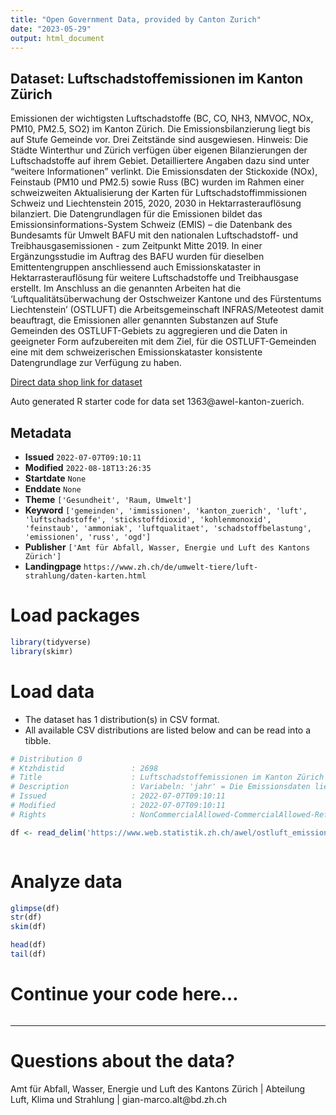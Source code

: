 ```yaml
---
title: "Open Government Data, provided by Canton Zurich"
date: "2023-05-29"
output: html_document
---
```


## Dataset: Luftschadstoffemissionen im Kanton Zürich

Emissionen der wichtigsten Luftschadstoffe (BC, CO, NH3, NMVOC, NOx, PM10, PM2.5, SO2) im Kanton Zürich. Die Emissionsbilanzierung liegt bis auf Stufe Gemeinde vor. Drei Zeitstände sind ausgewiesen. Hinweis: Die Städte Winterthur und Zürich verfügen über eigenen Bilanzierungen der Luftschadstoffe auf ihrem Gebiet. Detailliertere Angaben dazu sind unter "weitere Informationen" verlinkt. Die Emissionsdaten der Stickoxide (NOx), Feinstaub (PM10 und PM2.5) sowie Russ (BC) wurden im Rahmen einer schweizweiten Aktualisierung der Karten für Luftschadstoffimmissionen Schweiz und Liechtenstein 2015, 2020, 2030 in Hektarrasterauflösung bilanziert. Die Datengrundlagen für die Emissionen bildet das Emissionsinformations-System Schweiz (EMIS) – die Datenbank des Bundesamts für Umwelt BAFU mit den nationalen Luftschadstoff- und Treibhausgasemissionen - zum Zeitpunkt Mitte 2019. In einer Ergänzungsstudie im Auftrag des BAFU wurden für dieselben Emittentengruppen anschliessend auch Emissionskataster in Hektarrasterauflösung für weitere Luftschadstoffe und Treibhausgase erstellt. Im Anschluss an die genannten Arbeiten hat die 'Luftqualitätsüberwachung der Ostschweizer Kantone und des Fürstentums Liechtenstein' (OSTLUFT) die Arbeitsgemeinschaft INFRAS/Meteotest damit beauftragt, die Emissionen aller genannten Substanzen auf Stufe Gemeinden des OSTLUFT-Gebiets zu aggregieren und die Daten in geeigneter Form aufzubereiten mit dem Ziel, für die OSTLUFT-Gemeinden eine mit dem schweizerischen Emissionskataster konsistente Datengrundlage zur Verfügung zu haben.

[Direct data shop link for dataset](https://www.zh.ch/de/politik-staat/opendata.html#/datasets/1363@awel-kanton-zuerich)

Auto generated R starter code for data set 1363@awel-kanton-zuerich.

## Metadata

- **Issued** `2022-07-07T09:10:11`
- **Modified** `2022-08-18T13:26:35`
- **Startdate** `None`
- **Enddate** `None`
- **Theme** `['Gesundheit', 'Raum, Umwelt']`
- **Keyword** `['gemeinden', 'immissionen', 'kanton_zuerich', 'luft', 'luftschadstoffe', 'stickstoffdioxid', 'kohlenmonoxid', 'feinstaub', 'ammoniak', 'luftqualitaet', 'schadstoffbelastung', 'emissionen', 'russ', 'ogd']`
- **Publisher** `['Amt für Abfall, Wasser, Energie und Luft des Kantons Zürich']`
- **Landingpage** `https://www.zh.ch/de/umwelt-tiere/luft-strahlung/daten-karten.html`


# Load packages

```r

library(tidyverse)
library(skimr)

```

# Load data

-   The dataset has 1 distribution(s) in CSV format.
-   All available CSV distributions are listed below and can be read into a tibble.

```r

# Distribution 0
# Ktzhdistid               : 2698
# Title                    : Luftschadstoffemissionen im Kanton Zürich 2015, 2020 und 2030
# Description              : Variabeln: 'jahr' = Die Emissionsdaten liegen für die drei Zeitstände 2015, 2020 (Covid-Effekt ist nicht berücksichtigt) und 2030 vor; 'substanz' = Bezeichnung des Luftschadstoffes; 'hauptgruppe' = Zusammenfassung der Hauptemittentengruppen; 'untergruppe' = detailliertere Quellenangabe (z.B. Landschaftspflege, Feuerungen Holz und Kohle, ...); 'gemeinde': Gemeindename; 'emission' = Emissionswert (in Tonnen pro Jahr); 'bfsnr' = BFS-Gemeindenummer gemäss amtlichem Gemeindeverzeichnis der Schweiz; 'kanton' = Kürzel des Kantons (Hinweis: Ein Teil der Emissionen (z.B. Schifffahrt, ...) sind dem Greifensee ('bfsnr': 9040) und dem Zürichsee ('bfsnr': 9051) zugewiesen, 'kanton': "ZH-See"); 'einheit' = Masseinheit der Emissionen, abgekürzt: 't/a'; 'einheit_lang' = Masseinheit der Emissionen, ausgeschrieben: 'Tonnen pro Jahr'.
# Issued                   : 2022-07-07T09:10:11
# Modified                 : 2022-07-07T09:10:11
# Rights                   : NonCommercialAllowed-CommercialAllowed-ReferenceNotRequired

df <- read_delim('https://www.web.statistik.zh.ch/awel/ostluft_emissionsbilanzen/emissionen_gemeinden_ostluft.csv')



```

# Analyze data

```r

glimpse(df)
str(df)
skim(df)

head(df)
tail(df)

```

# Continue your code here...

```r

```

------------------------------------------------------------------------

# Questions about the data?

Amt für Abfall, Wasser, Energie und Luft des Kantons Zürich | Abteilung Luft, Klima und Strahlung | gian-marco.alt@bd.zh.ch
